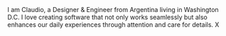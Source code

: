 
<Flex maxWidth="400px">
  I am Claudio, a Designer & Engineer from Argentina living in Washington D.C. I
  love creating software that not only works seamlessly but also enhances our
  daily experiences through attention and care for details.
</Flex>
<CustomLink href="https://x.com/clodoan" target="_blank">
  X
</CustomLink>
